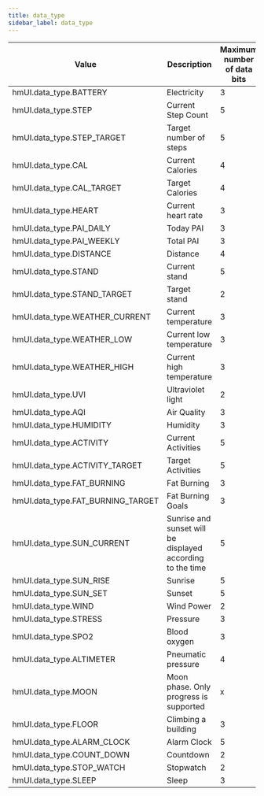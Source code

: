 ```yaml
---
title: data_type
sidebar_label: data_type
---
```


| Value                             | Description                                              | Maximum number of data bits |
| --------------------------------- | -------------------------------------------------------- | ------------ |
| hmUI.data_type.BATTERY            | Electricity                                              | 3            |
| hmUI.data_type.STEP               | Current Step Count                                       | 5            |
| hmUI.data_type.STEP_TARGET        | Target number of steps                                   | 5            |
| hmUI.data_type.CAL                | Current Calories                                         | 4            |
| hmUI.data_type.CAL_TARGET         | Target Calories                                          | 4            |
| hmUI.data_type.HEART              | Current heart rate                                       | 3            |
| hmUI.data_type.PAI_DAILY          | Today PAI                                                | 3            |
| hmUI.data_type.PAI_WEEKLY         | Total PAI                                                | 3            |
| hmUI.data_type.DISTANCE           | Distance                                                 | 4            |
| hmUI.data_type.STAND              | Current stand                                            | 5            |
| hmUI.data_type.STAND_TARGET       | Target stand                                             | 2            |
| hmUI.data_type.WEATHER_CURRENT    | Current temperature                                      | 3            |
| hmUI.data_type.WEATHER_LOW        | Current low temperature                                  | 3            |
| hmUI.data_type.WEATHER_HIGH       | Current high temperature                                 | 3            |
| hmUI.data_type.UVI                | Ultraviolet light                                        | 2            |
| hmUI.data_type.AQI                | Air Quality                                              | 3            |
| hmUI.data_type.HUMIDITY           | Humidity                                                 | 3            |
| hmUI.data_type.ACTIVITY           | Current Activities                                       | 5            |
| hmUI.data_type.ACTIVITY_TARGET    | Target Activities                                        | 5            |
| hmUI.data_type.FAT_BURNING        | Fat Burning                                              | 3            |
| hmUI.data_type.FAT_BURNING_TARGET | Fat Burning Goals                                        | 3            |
| hmUI.data_type.SUN_CURRENT        | Sunrise and sunset will be displayed according to the time | 5            |
| hmUI.data_type.SUN_RISE           | Sunrise                                                  | 5            |
| hmUI.data_type.SUN_SET            | Sunset                                                   | 5            |
| hmUI.data_type.WIND               | Wind Power                                               | 2            |
| hmUI.data_type.STRESS             | Pressure                                                 | 3            |
| hmUI.data_type.SPO2               | Blood oxygen                                             | 3            |
| hmUI.data_type.ALTIMETER          | Pneumatic pressure                                       | 4            |
| hmUI.data_type.MOON               | Moon phase. Only progress is supported                   | x            |
| hmUI.data_type.FLOOR              | Climbing a building                                      | 3            |
| hmUI.data_type.ALARM_CLOCK        | Alarm Clock                                              | 5            |
| hmUI.data_type.COUNT_DOWN         | Countdown                                                | 2            |
| hmUI.data_type.STOP_WATCH         | Stopwatch                                                | 2            |
| hmUI.data_type.SLEEP              | Sleep                                                    | 3            |
